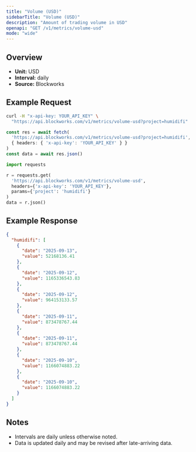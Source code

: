 ```yaml
---
title: "Volume (USD)"
sidebarTitle: "Volume (USD)"
description: "Amount of trading volume in USD"
openapi: "GET /v1/metrics/volume-usd"
mode: "wide"
---
```


## Overview

- **Unit:** USD
- **Interval:** daily
- **Source:** Blockworks

## Example Request

<CodeGroup>

```bash cURL
curl -H "x-api-key: YOUR_API_KEY" \
  "https://api.blockworks.com/v1/metrics/volume-usd?project=humidifi"
```

```typescript TypeScript
const res = await fetch(
  'https://api.blockworks.com/v1/metrics/volume-usd?project=humidifi',
  { headers: { 'x-api-key': 'YOUR_API_KEY' } }
)
const data = await res.json()
```

```python Python
import requests

r = requests.get(
  'https://api.blockworks.com/v1/metrics/volume-usd',
  headers={'x-api-key': 'YOUR_API_KEY'},
  params={'project': 'humidifi'}
)
data = r.json()
```

</CodeGroup>

## Example Response

```json
{
  "humidifi": [
    {
      "date": "2025-09-13",
      "value": 52168136.41
    },
    {
      "date": "2025-09-12",
      "value": 1165336543.83
    },
    {
      "date": "2025-09-12",
      "value": 964153133.57
    },
    {
      "date": "2025-09-11",
      "value": 873478767.44
    },
    {
      "date": "2025-09-11",
      "value": 873478767.44
    },
    {
      "date": "2025-09-10",
      "value": 1166074883.22
    },
    {
      "date": "2025-09-10",
      "value": 1166074883.22
    }
  ]
}
```

## Notes
- Intervals are daily unless otherwise noted.
- Data is updated daily and may be revised after late-arriving data.